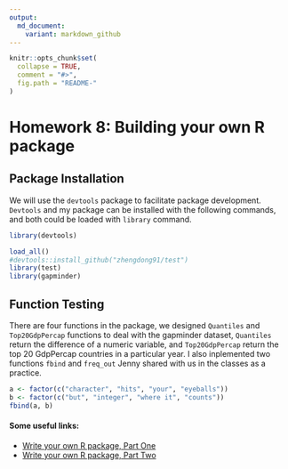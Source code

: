 ```yaml
---
output:
  md_document:
    variant: markdown_github
---
```


```r
knitr::opts_chunk$set(
  collapse = TRUE,
  comment = "#>",
  fig.path = "README-"
)
```

# Homework 8: Building your own R package

## Package Installation
We will use the `devtools` package to facilitate package development. `Devtools` and my package can be installed with the following commands, and both could be loaded with `library` command.

```r
library(devtools)
```

```r
load_all()
#devtools::install_github("zhengdong91/test")
library(test)
library(gapminder)
```

## Function Testing

There are four functions in the package, we designed `Quantiles` and `Top20GdpPercap` functions to deal with the gapminder dataset, `Quantiles` return the difference of a numeric variable, and `Top20GdpPercap` return the top 20 GdpPercap countries in a particular year. I also inplemented two functions `fbind` and `freq_out` Jenny shared with us in the classes as a practice. 

```r
a <- factor(c("character", "hits", "your", "eyeballs"))
b <- factor(c("but", "integer", "where it", "counts"))
fbind(a, b)
```

#### Some useful links:
+ [Write your own R package, Part One](https://stat545-ubc.github.io/packages04_foofactors-package-01.html)
+ [Write your own R package, Part Two](https://stat545-ubc.github.io/packages05_foofactors-package-02.html)
